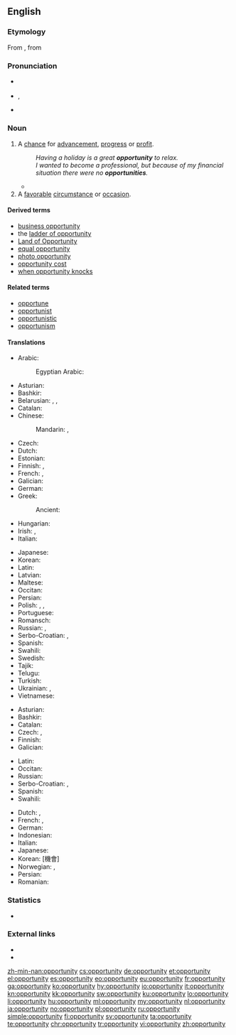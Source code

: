 ==English==
{{wikipedia}}

===Etymology===
From {{etyl|frm|en}} {{term|opportunité|lang=frm}}, from {{etyl|la|en}} {{term|opportunitas|lang=la}}

===Pronunciation===
* {{a|UK}} {{IPA|/ˌɒp.əˈtjuː.nɪ.ti/|lang=en}}
* {{a|US}} {{enPR|ä'pər-to͞oʹnə-tē}}, {{IPA|/ˌɑpɚˈtunəti/|lang=en}}
* {{audio|en-us-opportunity.ogg|Audio (US)|lang=en}}

===Noun===
{{en-noun|opportunities}}

# A [[chance]] for [[advancement]], [[progress]] or [[profit]].
#: ''Having a holiday is a great '''opportunity''' to relax.''
#: ''I wanted to become a professional, but because of my financial situation there were no '''opportunities'''.''
#* {{quote-news
|year=2011
|date=October 23
|author=Becky Ashton
|title=QPR 1 - 0 Chelsea
|work=BBC Sport
|url=http://news.bbc.co.uk/sport2/hi/football/eng_prem/15325522.stm
|page=
|passage=Chelsea also struggled to keep possession as QPR harried and chased at every '''opportunity''', giving their opponents no time on the ball.}}
# A [[favorable]] [[circumstance]] or [[occasion]].

====Derived terms====
* [[business opportunity]]
* the [[ladder of opportunity]]
* [[Land of Opportunity]]
* [[equal opportunity]]
* [[photo opportunity]]
* [[opportunity cost]]
* [[when opportunity knocks]]

====Related terms====
* [[opportune]]
* [[opportunist]]
* [[opportunistic]]
* [[opportunism]]

====Translations====
{{trans-top|chance for advancement, progress or profit}}
* Arabic: {{t|ar|فرصة|f|tr=furṣa}}
*: Egyptian Arabic: {{t|arz|فرصة|f|tr=furṣa|sc=Arab}}
* Asturian: {{t|ast|oportunidá|f}}
* Bashkir: {{t|ba|форсат|sc=Cyrl}}
* Belarusian: {{t|be|магчы́масць|f|sc=Cyrl}}, {{t|be|шанс|m|sc=Cyrl}}, {{t|be|шанц|m|sc=Cyrl}}
* Catalan: {{t|ca|oportunitat|f}}
* Chinese:
*: Mandarin: {{t+|cmn|機會}}, {{t+|cmn|机会|tr=jīhuì}}
* Czech: {{t+|cs|příležitost|f}}
* Dutch: {{t+|nl|kans|f}}
* Estonian: {{t|et|võimalus}}
* Finnish: {{t+|fi|tilaisuus}}, {{t+|fi|mahdollisuus}}
* French: {{t+|fr|occasion|f}}, {{t+|fr|opportunité|f}}
* Galician: {{t+|gl|oportunidade|f}}
* German: {{t+|de|Gelegenheit|f}}
* Greek:
*: Ancient: {{t|grc|εὐκαιρία|f|sc=polytonic}}
* Hungarian: {{t+|hu|alkalom}}
* Irish: {{t|ga|faill|f}}, {{t+|ga|deis|f}}
* Italian: {{t+|it|occasione|f}}
{{trans-mid}}
* Japanese: {{t+|ja|機会|tr=きかい, kikai}}
* Korean: {{t+|ko|기회|tr=[[機會]], gihoe}}
* Latin: {{t|la|opportunitas|f}}
* Latvian: {{t|lv|iespēja|f}}
* Maltese: {{t|mt|opportunità|f}}
* Occitan: {{t|oc|oportunitat|f}}
* Persian: {{t+|fa|فرصت|tr=forsat}}
* Polish: {{t+|pl|możliwość|f}}, {{t+|pl|okazja|f}}, {{t|pl|sposobność|f}}
* Portuguese: {{t+|pt|oportunidade|f}}
* Romansch: {{t|rm|pussaivladad|f}} {{qualifier|Rumantsch Grischun}}
* Russian: {{t+|ru|возмо́жность|f}}, {{t+|ru|шанс|m}}
* Serbo-Croatian: {{t+|sh|prilika|f}}, {{t+|sh|prigoda|f}}
* Spanish: {{t+|es|oportunidad|f}}
* Swahili: {{t+|sw|fursa}}
* Swedish: {{t+|sv|tillfälle}}
* Tajik: {{t|tg|фурсат|sc=Cyrl}}
* Telugu: {{t+|te|అవకాశం}}
* Turkish: {{t+|tr|fırsat}}
* Ukrainian: {{t|uk|можли́вість|f|sc=Cyrl}}, {{t|uk|шанс|m|sc=Cyrl}}
* Vietnamese: {{t+|vi|cơ hội}}
{{trans-bottom}}

{{trans-top|favorable circumstance or occasion}}
* Asturian: {{t|ast|oportunidá|f}}
* Bashkir: {{t|ba|форсат|sc=Cyrl}}
* Catalan: {{t|ca|oportunitat|f}}
* Czech: {{t+|cs|příležitost|f}}, {{t+|cs|šance|f}}
* Finnish: {{t+|fi|tilaisuus}}
* Galician: {{t+|gl|oportunidade|f}}
{{trans-mid}}
* Latin: {{t|la|opportunitas|f}}
* Occitan: {{t|oc|oportunitat|f}}
* Russian: {{t|ru|удо́бный слу́чай|m|sc=Cyrl}}
* Serbo-Croatian: {{t+|sh|prilika|f}}, {{t+|sh|prigoda|f}}
* Spanish: {{t+|es|oportunidad|f}}
* Swahili: {{t+|sw|fursa}}
{{trans-bottom}}

{{checktrans-top}}
* Dutch: {{t+check|nl|kans|f}}, {{t+check|nl|mogelijkheid|f}}
* French: {{t+check|fr|opportunité|f}}, {{t+check|fr|chance|f}}
* German: {{t+check|de|Gelegenheit|f}}
* Indonesian: {{t+check|id|sempat|alt=kesempatan}} <!-- was "[[sempat|kesempatan]]" - assumed inflected form or vocalised spelling; please verify if linking is acceptable. see [[User:Kephir/gadgets/xte#Translation_fixing]] -->
* Italian: {{t+check|it|opportunità|f}}
* Japanese: {{t+check|ja|機会|tr=[[きかい]], kikai|sc=Jpan}}
* Korean: {{t+check|ko|기회|sc=Kore}} [機會]
* Norwegian: {{t+check|no|mulighet|f}}, {{t+check|no|sjanse|f}}
* Persian: {{t+check|fa|فرصت|tr=forsat}}
* Romanian: {{t+check|ro|oportunitate|f}}
{{trans-bottom}}

===Statistics===
* {{rank|begin|wait|laughed|791|opportunity|lines|personal|due}}

===External links===
* {{R:Webster 1913}}
* {{R:Century 1911}}

[[zh-min-nan:opportunity]]
[[cs:opportunity]]
[[de:opportunity]]
[[et:opportunity]]
[[el:opportunity]]
[[es:opportunity]]
[[eo:opportunity]]
[[eu:opportunity]]
[[fr:opportunity]]
[[ga:opportunity]]
[[ko:opportunity]]
[[hy:opportunity]]
[[io:opportunity]]
[[it:opportunity]]
[[kn:opportunity]]
[[kk:opportunity]]
[[sw:opportunity]]
[[ku:opportunity]]
[[lo:opportunity]]
[[li:opportunity]]
[[hu:opportunity]]
[[ml:opportunity]]
[[my:opportunity]]
[[nl:opportunity]]
[[ja:opportunity]]
[[no:opportunity]]
[[pl:opportunity]]
[[ru:opportunity]]
[[simple:opportunity]]
[[fi:opportunity]]
[[sv:opportunity]]
[[ta:opportunity]]
[[te:opportunity]]
[[chr:opportunity]]
[[tr:opportunity]]
[[vi:opportunity]]
[[zh:opportunity]]